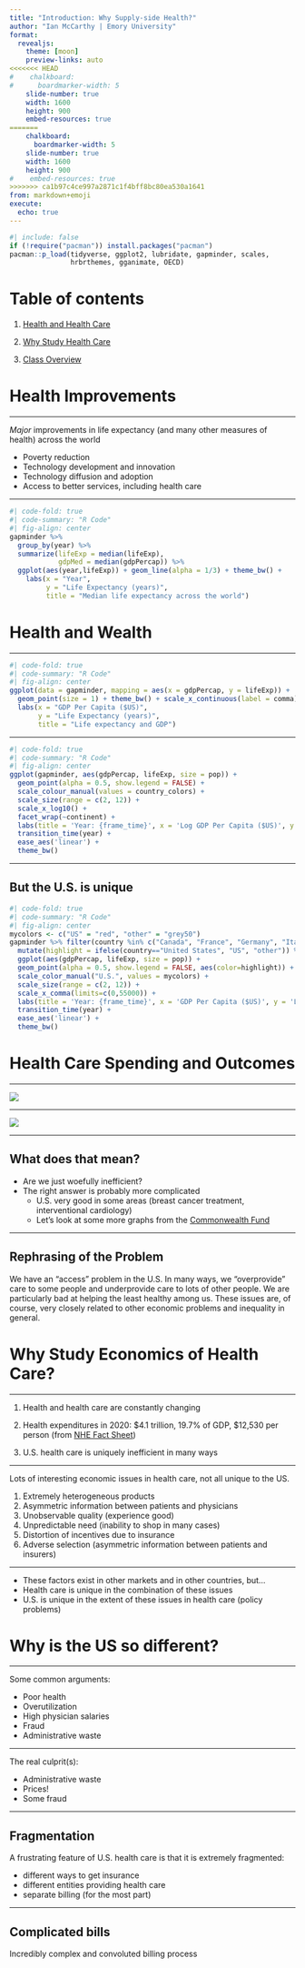 ```yaml
---
title: "Introduction: Why Supply-side Health?"
author: "Ian McCarthy | Emory University"
format: 
  revealjs:
    theme: [moon]
    preview-links: auto
<<<<<<< HEAD
#    chalkboard:
#      boardmarker-width: 5
    slide-number: true
    width: 1600
    height: 900    
    embed-resources: true
=======
    chalkboard:
      boardmarker-width: 5
    slide-number: true
    width: 1600
    height: 900    
#    embed-resources: true
>>>>>>> ca1b97c4ce997a2871c1f4bff8bc80ea530a1641
from: markdown+emoji
execute: 
  echo: true
---
```


```r
#| include: false
if (!require("pacman")) install.packages("pacman")
pacman::p_load(tidyverse, ggplot2, lubridate, gapminder, scales,
               hrbrthemes, gganimate, OECD)
```

# Table of contents

1. [Health and Health Care](#health)

2. [Why Study Health Care](#why)

3. [Class Overview](#class)


# Health Improvements


---


*Major* improvements in life expectancy (and many other measures of health) across the world

- Poverty reduction
- Technology development and innovation
- Technology diffusion and adoption
- Access to better services, including health care


---


```r
#| code-fold: true
#| code-summary: "R Code"
#| fig-align: center
gapminder %>%
  group_by(year) %>%
  summarize(lifeExp = median(lifeExp),
            gdpMed = median(gdpPercap)) %>%
  ggplot(aes(year,lifeExp)) + geom_line(alpha = 1/3) + theme_bw() +
    labs(x = "Year",
         y = "Life Expectancy (years)",
         title = "Median life expectancy across the world")
```


# Health and Wealth

---

```r
#| code-fold: true
#| code-summary: "R Code"
#| fig-align: center
ggplot(data = gapminder, mapping = aes(x = gdpPercap, y = lifeExp)) + 
  geom_point(size = 1) + theme_bw() + scale_x_continuous(label = comma) +
  labs(x = "GDP Per Capita ($US)",
       y = "Life Expectancy (years)",
       title = "Life expectancy and GDP")
```



---


```r
#| code-fold: true
#| code-summary: "R Code"
#| fig-align: center
ggplot(gapminder, aes(gdpPercap, lifeExp, size = pop)) +
  geom_point(alpha = 0.5, show.legend = FALSE) +
  scale_colour_manual(values = country_colors) +
  scale_size(range = c(2, 12)) +
  scale_x_log10() +
  facet_wrap(~continent) +
  labs(title = 'Year: {frame_time}', x = 'Log GDP Per Capita ($US)', y = 'Life Expectancy (years)') +
  transition_time(year) +
  ease_aes('linear') +
  theme_bw()
```




---

## But the U.S. is unique

```r
#| code-fold: true
#| code-summary: "R Code"
#| fig-align: center
mycolors <- c("US" = "red", "other" = "grey50")
gapminder %>% filter(country %in% c("Canada", "France", "Germany", "Italy", "Japan", "United Kingdom", "United States")) %>%
  mutate(highlight = ifelse(country=="United States", "US", "other")) %>%
  ggplot(aes(gdpPercap, lifeExp, size = pop)) +
  geom_point(alpha = 0.5, show.legend = FALSE, aes(color=highlight)) +
  scale_color_manual("U.S.", values = mycolors) +
  scale_size(range = c(2, 12)) +
  scale_x_comma(limits=c(0,55000)) + 
  labs(title = 'Year: {frame_time}', x = 'GDP Per Capita ($US)', y = 'Life Expectancy (years)') +
  transition_time(year) +
  ease_aes('linear') +
  theme_bw()
```



# Health Care Spending and Outcomes



---

::: {layout="[[-1], [1], [-1]]"}
![](../figures/hcspend-maternal-mortality.gif){fig-align="center"}
:::

---

::: {layout="[[-1], [1], [-1]]"}
![](../figures/hcspend-infant-mortality.gif){fig-align="center"}
:::


---

## What does that mean?

- Are we just woefully inefficient?
- The right answer is probably more complicated
  - U.S. very good in some areas (breast cancer treatment, interventional cardiology)
  - Let's look at some more graphs from the [Commonwealth Fund](https://www.commonwealthfund.org/publications/issue-briefs/2020/jan/us-health-care-global-perspective-2019)


---

## Rephrasing of the Problem

We have an "access" problem in the U.S. In many ways, we "overprovide" care to some people and underprovide care to lots of other people. We are particularly bad at helping the least healthy among us. These issues are, of course, very closely related to other economic problems and inequality in general.



# Why Study Economics of Health Care?


---


1. Health and health care are constantly changing

2. Health expenditures in 2020: <span>&#36;</span>4.1 trillion, 19.7% of GDP, <span>&#36;</span>12,530 per person (from [NHE Fact Sheet](https://www.cms.gov/Research-Statistics-Data-and-Systems/Statistics-Trends-and-Reports/NationalHealthExpendData/NHE-Fact-Sheet))

3. U.S. health care is uniquely inefficient in many ways


---

Lots of interesting economic issues in health care, not all unique to the US.

:::{.fragment}
1. Extremely heterogeneous products
2. Asymmetric information between patients and physicians
3. Unobservable quality (experience good)
4. Unpredictable need (inability to shop in many cases)
5. Distortion of incentives due to insurance
6. Adverse selection (asymmetric information between patients and insurers)
:::


---

- These factors exist in other markets and in other countries, but...
- Health care is unique in the combination of these issues
- U.S. is unique in the extent of these issues in health care (policy problems)


# Why is the US so different?

---

Some common arguments:

- Poor health
- Overutilization
- High physician salaries
- Fraud
- Administrative waste


---

The real culprit(s):

- Administrative waste
- Prices!
- Some fraud

---

## Fragmentation

A frustrating feature of U.S. health care is that it is extremely fragmented:

- different ways to get insurance
- different entities providing health care
- separate billing (for the most part)

---

## Complicated bills

Incredibly complex and convoluted billing process

